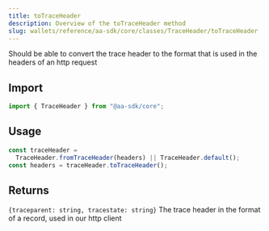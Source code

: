 ```yaml
---
title: toTraceHeader
description: Overview of the toTraceHeader method
slug: wallets/reference/aa-sdk/core/classes/TraceHeader/toTraceHeader
---
```




Should be able to convert the trace header to the format that is used in the headers of an http request

## Import

```ts
import { TraceHeader } from "@aa-sdk/core";
```

## Usage

```ts
const traceHeader =
  TraceHeader.fromTraceHeader(headers) || TraceHeader.default();
const headers = traceHeader.toTraceHeader();
```

## Returns

`{traceparent: string, tracestate: string}`
The trace header in the format of a record, used in our http client
